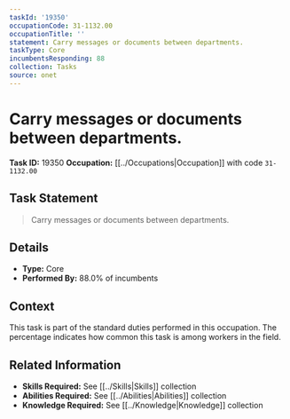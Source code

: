 ```yaml
---
taskId: '19350'
occupationCode: 31-1132.00
occupationTitle: ''
statement: Carry messages or documents between departments.
taskType: Core
incumbentsResponding: 88
collection: Tasks
source: onet
---
```

# Carry messages or documents between departments.

**Task ID:** 19350
**Occupation:** [[../Occupations|Occupation]] with code `31-1132.00`

## Task Statement

> Carry messages or documents between departments.

## Details

- **Type:** Core
- **Performed By:** 88.0% of incumbents

## Context

This task is part of the standard duties performed in this occupation. The percentage indicates how common this task is among workers in the field.

## Related Information

- **Skills Required:** See [[../Skills|Skills]] collection
- **Abilities Required:** See [[../Abilities|Abilities]] collection
- **Knowledge Required:** See [[../Knowledge|Knowledge]] collection
